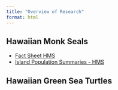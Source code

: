 ```yaml
---
title: "Overview of Research"
format: html
---
```


## Hawaiian Monk Seals
-   [Fact Sheet HMS](https://docs.google.com/document/d/1JVrNEg14FdyVbju6YKKc3L_JBPtD8M6GnqfS6hJkfb4/edit?usp=sharing){.external target="_blank"}
-   [Island Population Summaries - HMS](https://docs.google.com/document/d/1ngPtV-UsgsrUNlVm6umuYkQNUHrmc5cyV5fY0TYYb0g/edit?usp=sharing){.external target="_blank"}

## Hawaiian Green Sea Turtles
